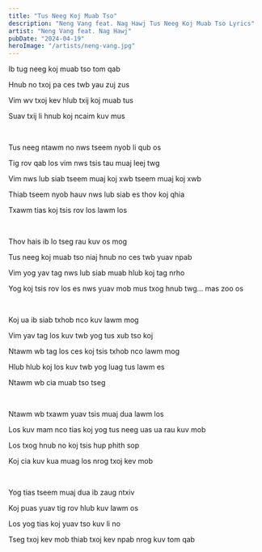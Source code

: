 ```yaml
---
title: "Tus Neeg Koj Muab Tso"
description: "Neng Vang feat. Nag Hawj Tus Neeg Koj Muab Tso Lyrics"
artist: "Neng Vang feat. Nag Hawj"
pubDate: "2024-04-19"
heroImage: "/artists/neng-vang.jpg"
---
```


Ib tug neeg koj muab tso tom qab

Hnub no txoj pa ces twb yau zuj zus

Vim wv txoj kev hlub txij koj muab tus

Suav txij li hnub koj ncaim kuv mus

<br />

Tus neeg ntawm no nws tseem nyob li qub os

Tig rov qab los vim nws tsis tau muaj leej twg

Vim nws lub siab tseem muaj koj xwb tseem muaj koj xwb

Thiab tseem nyob hauv nws lub siab es thov koj qhia

Txawm tias koj tsis rov los lawm los

<br />

Thov hais ib lo tseg rau kuv os mog

Tus neeg koj muab tso niaj hnub no ces twb yuav npab

Vim yog yav tag nws lub siab muab hlub koj tag nrho

Yog koj tsis rov los es nws yuav mob mus txog hnub twg... mas zoo os

<br />

Koj ua ib siab txhob nco kuv lawm mog

Vim yav tag los kuv twb yog tus xub tso koj

Ntawm wb tag los ces koj tsis txhob nco lawm mog

Hlub hlub koj los kuv twb yog luag tus lawm es

Ntawm wb cia muab tso tseg

<br />

Ntawm wb txawm yuav tsis muaj dua lawm los

Los kuv mam nco tias koj yog tus neeg uas ua rau kuv mob

Los txog hnub no koj tsis hup phith sop

Koj cia kuv kua muag los nrog txoj kev mob

<br />

Yog tias tseem muaj dua ib zaug ntxiv

Koj puas yuav tig rov hlub kuv lawm os

Los yog tias koj yuav tso kuv li no

Tseg txoj kev mob thiab txoj kev npab nrog kuv tom qab
